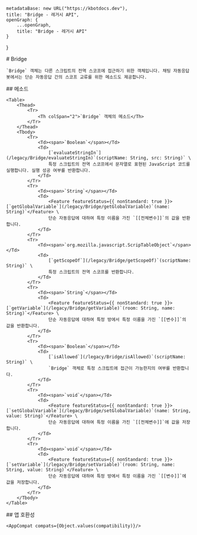 
    metadataBase: new URL("https://kbotdocs.dev"),
    title: "Bridge - 레거시 API",
    openGraph: {
        ...openGraph,
        title: "Bridge - 레거시 API"
    }
}

<Section>
    # Bridge

    `Bridge` 객체는 다른 스크립트의 전역 스코프에 접근하기 위한 객체입니다. 채팅 자동응답 봇에서는 단순 자동응답 간의 스코프 교류를 위한 메소드도 제공합니다.
</Section>
<Section>
    ## 메소드

    <Table>
        <Thead>
            <Tr>
                <Th colSpan="2">`Bridge` 객체의 메소드</Th>
            </Tr>
        </Thead>
        <Tbody>
            <Tr>
                <Td><span>`Boolean`</span></Td>
                <Td>
                    [`evaluateStringIn`](/legacy/Bridge/evaluateStringIn)`(scriptName: String, src: String)` \
                    특정 스크립트의 전역 스코프에서 문자열로 표현된 JavaScript 코드를 실행합니다. 실행 성공 여부를 반환합니다.
                </Td>
            </Tr>
            <Tr>
                <Td><span>`String`</span></Td>
                <Td>
                    <Feature featureStatus={{ nonStandard: true }}>[`getGlobalVariable`](/legacy/Bridge/getGlobalVariable)`(name: String)`</Feature> \
                    단순 자동응답에 대하여 특정 이름을 가진 `[[전체변수]]`의 값을 반환합니다.
                </Td>
            </Tr>
            <Tr>
                <Td><span>`org.mozilla.javascript.ScripTableObject`</span></Td>
                <Td>
                    [`getScopeOf`](/legacy/Bridge/getScopeOf)`(scriptName: String)` \
                    특정 스크립트의 전역 스코프를 반환합니다.
                </Td>
            </Tr>
            <Tr>
                <Td><span>`String`</span></Td>
                <Td>
                    <Feature featureStatus={{ nonStandard: true }}>[`getVariable`](/legacy/Bridge/getVariable)`(room: String, name: String)`</Feature> \
                    단순 자동응답에 대하여 특정 방에서 특정 이름을 가진 `[[변수]]`의 값을 반환합니다.
                </Td>
            </Tr>
            <Tr>
                <Td><span>`Boolean`</span></Td>
                <Td>
                    [`isAllowed`](/legacy/Bridge/isAllowed)`(scriptName: String)` \
                    `Bridge` 객체로 특정 스크립트에 접근이 가능한지의 여부를 반환합니다.
                </Td>
            </Tr>
            <Tr>
                <Td><span>`void`</span></Td>
                <Td>
                    <Feature featureStatus={{ nonStandard: true }}>[`setGlobalVariable`](/legacy/Bridge/setGlobalVariable)`(name: String, value: String)`</Feature> \
                    단순 자동응답에 대하여 특정 이름을 가진 `[[전체변수]]`에 값을 저장합니다.
                </Td>
            </Tr>
            <Tr>
                <Td><span>`void`</span></Td>
                <Td>
                    <Feature featureStatus={{ nonStandard: true }}>[`setVariable`](/legacy/Bridge/setVariable)`(room: String, name: String, value: String)`</Feature> \
                    단순 자동응답에 대하여 특정 방에서 특정 이름을 가진 `[[변수]]`에 값을 저장합니다.
                </Td>
            </Tr>
        </Tbody>
    </Table>
</Section>
<Section>
    ## 앱 호환성

    <AppCompat compats={Object.values(compatibility)}/>
</Section>